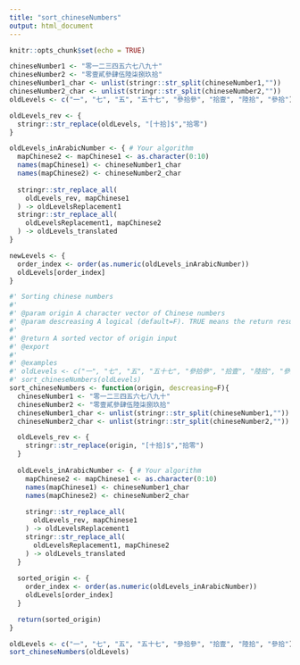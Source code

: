 ```yaml
---
title: "sort_chineseNumbers"
output: html_document
---
```


```r
knitr::opts_chunk$set(echo = TRUE)
```

```r
chineseNumber1 <- "零一二三四五六七八九十"
chineseNumber2 <- "零壹貳參肆伍陸柒捌玖拾"
chineseNumber1_char <- unlist(stringr::str_split(chineseNumber1,""))
chineseNumber2_char <- unlist(stringr::str_split(chineseNumber2,""))
oldLevels <- c("一", "七", "五", "五十七", "參拾參", "拾壹", "陸拾", "參拾")

oldLevels_rev <- {
  stringr::str_replace(oldLevels, "[十拾]$","拾零")
}

oldLevels_inArabicNumber <- { # Your algorithm
  mapChinese2 <- mapChinese1 <- as.character(0:10)
  names(mapChinese1) <- chineseNumber1_char
  names(mapChinese2) <- chineseNumber2_char
  
  stringr::str_replace_all(
    oldLevels_rev, mapChinese1
  ) -> oldLevelsReplacement1
  stringr::str_replace_all(
    oldLevelsReplacement1, mapChinese2
  ) -> oldLevels_translated
}

newLevels <- {
  order_index <- order(as.numeric(oldLevels_inArabicNumber))
  oldLevels[order_index]
}

```


```r
#' Sorting chinese numbers
#'
#' @param origin A character vector of Chinese numbers
#' @param descreasing A logical (default=F). TRUE means the return result should order numbers from the largest to the smallest
#'
#' @return A sorted vector of origin input
#' @export
#'
#' @examples 
#' oldLevels <- c("一", "七", "五", "五十七", "參拾參", "拾壹", "陸拾", "參拾")
#' sort_chineseNumbers(oldLevels)
sort_chineseNumbers <- function(origin, descreasing=F){
  chineseNumber1 <- "零一二三四五六七八九十"
  chineseNumber2 <- "零壹貳參肆伍陸柒捌玖拾"
  chineseNumber1_char <- unlist(stringr::str_split(chineseNumber1,""))
  chineseNumber2_char <- unlist(stringr::str_split(chineseNumber2,""))

  oldLevels_rev <- {
    stringr::str_replace(origin, "[十拾]$","拾零")
  }
  
  oldLevels_inArabicNumber <- { # Your algorithm
    mapChinese2 <- mapChinese1 <- as.character(0:10)
    names(mapChinese1) <- chineseNumber1_char
    names(mapChinese2) <- chineseNumber2_char
    
    stringr::str_replace_all(
      oldLevels_rev, mapChinese1
    ) -> oldLevelsReplacement1
    stringr::str_replace_all(
      oldLevelsReplacement1, mapChinese2
    ) -> oldLevels_translated
  }
  
  sorted_origin <- {
    order_index <- order(as.numeric(oldLevels_inArabicNumber))
    oldLevels[order_index]
  }

  return(sorted_origin)
}
```


```r
oldLevels <- c("一", "七", "五", "五十七", "參拾參", "拾壹", "陸拾", "參拾")
sort_chineseNumbers(oldLevels)
```

